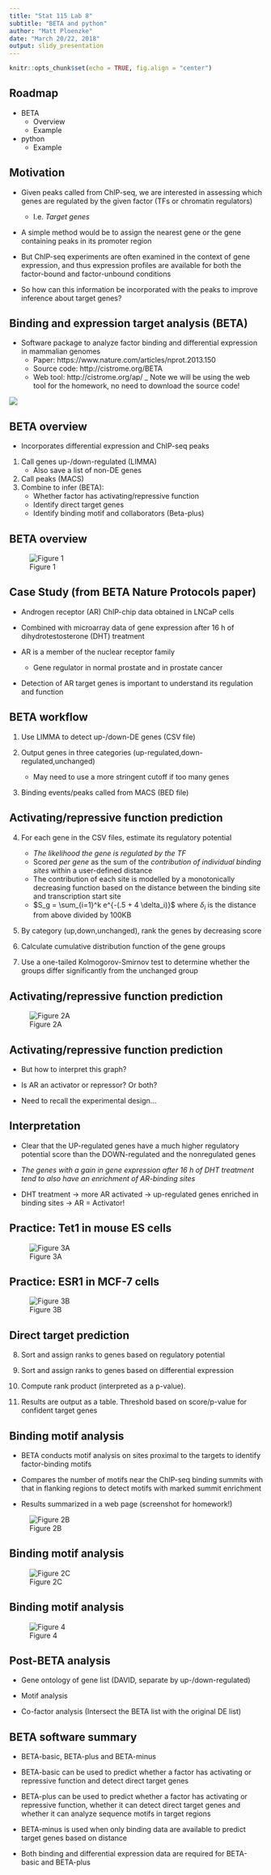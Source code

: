 ```yaml
---
title: "Stat 115 Lab 8"
subtitle: "BETA and python"
author: "Matt Ploenzke"
date: "March 20/22, 2018"
output: slidy_presentation
---
```


```r
knitr::opts_chunk$set(echo = TRUE, fig.align = "center")
```

## Roadmap

* BETA
    - Overview
    - Example
* python 
    - Example
    
## Motivation

* Given peaks called from ChIP-seq, we are interested in assessing which genes are regulated by the given factor (TFs or chromatin regulators)
    - I.e. *Target genes*

* A simple method would be to assign the nearest gene or the gene containing peaks in its promoter region

* But ChIP-seq experiments are often examined in the context of gene expression, and thus expression profiles are available for both the factor-bound and factor-unbound conditions

* So how can this information be incorporated with the peaks to improve inference about target genes?

## Binding and expression target analysis (BETA)

* Software package to analyze factor binding and differential expression in mammalian genomes
    - Paper: https://www.nature.com/articles/nprot.2013.150
    - Source code: http://cistrome.org/BETA 
    - Web tool: http://cistrome.org/ap/
    _ Note we will be using the web tool for the homework, no need to download the source code!

![](img/paper.png)

## BETA overview

* Incorporates differential expression and ChIP-seq peaks

1. Call genes up-/down-regulated (LIMMA)
    - Also save a list of non-DE genes
2. Call peaks (MACS)
3. Combine to infer (BETA):
    - Whether factor has activating/repressive function
    - Identify direct target genes
    - Identify binding motif and collaborators (Beta-plus)

## BETA overview

![Figure 1](img/fig1.png)

## Case Study (from BETA Nature Protocols paper)

* Androgen receptor (AR) ChIP-chip data obtained in LNCaP cells 

* Combined with microarray data of gene expression after 16 h of dihydrotestosterone (DHT) treatment

* AR is a member of the nuclear receptor family
    - Gene regulator in normal prostate and in prostate cancer
    
* Detection of AR target genes is important to understand its regulation and function

## BETA workflow

1. Use LIMMA to detect up-/down-DE genes (CSV file)

2. Output genes in three categories (up-regulated,down-regulated,unchanged)
    - May need to use a more stringent cutoff if too many genes
    
3. Binding events/peaks called from MACS (BED file)

## Activating/repressive function prediction

4. For each gene in the CSV files, estimate its regulatory potential
    - *The likelihood the gene is regulated by the TF*
    - Scored *per gene* as the sum of the *contribution of individual binding sites* within a user-defined distance
    - The contribution of each site is modelled by a monotonically decreasing function based on the distance between the binding site and transcription start site
    - $S_g = \sum_{i=1}^k e^{-(.5 + 4 \delta_i)}$ where $\delta_i$ is the distance from above divided by 100KB
    
5. By category (up,down,unchanged), rank the genes by decreasing score

6. Calculate cumulative distribution function of the gene groups

7. Use a one-tailed Kolmogorov-Smirnov test to determine whether the groups differ significantly from the unchanged group

## Activating/repressive function prediction

![Figure 2A](img/fig2a.png)

## Activating/repressive function prediction

* But how to interpret this graph? 

* Is AR an activator or repressor? Or both?

* Need to recall the experimental design...

## Interpretation

* Clear that the UP-regulated genes have a much higher regulatory potential score than the DOWN-regulated and the nonregulated genes

* *The genes with a gain in gene expression after 16 h of DHT treatment tend to also have an enrichment of AR-binding sites*

* DHT treatment -> more AR activated -> up-regulated genes enriched in binding sites -> AR = Activator!

## Practice: Tet1 in mouse ES cells

![Figure 3A](img/fig3a.png)

## Practice: ESR1 in MCF-7 cells

![Figure 3B](img/fig3b.png)

## Direct target prediction

8. Sort and assign ranks to genes based on regulatory potential

9. Sort and assign ranks to genes based on differential expression

10. Compute rank product (interpreted as a p-value).

11. Results are output as a table. Threshold based on score/p-value for confident target genes

## Binding motif analysis

* BETA conducts motif analysis on sites proximal to the targets to identify factor-binding motifs

* Compares the number of motifs near the ChIP-seq binding summits with that in flanking regions to detect motifs with marked summit enrichment

* Results summarized in a web page (screenshot for homework!)

![Figure 2B](img/fig2b.png)

## Binding motif analysis

![Figure 2C](img/fig2c.png)

## Binding motif analysis

![Figure 4](img/fig4.png)

## Post-BETA analysis

* Gene ontology of gene list (DAVID, separate by up-/down-regulated)

* Motif analysis

* Co-factor analysis (Intersect the BETA list with the original DE list)

## BETA software summary

* BETA-basic, BETA-plus and BETA-minus

* BETA-basic can be used to predict whether a factor has activating or repressive function and detect direct target genes

* BETA-plus can be used to predict whether a factor has activating or repressive function, whether it can detect direct target genes and whether it can analyze sequence motifs in target regions

* BETA-minus is used when only binding data are available to predict target genes based on distance

* Both binding and differential expression data are required for BETA-basic and BETA-plus
